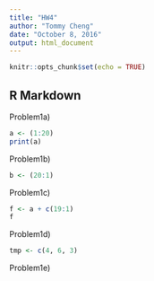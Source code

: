 ```yaml
---
title: "HW4"
author: "Tommy Cheng"
date: "October 8, 2016"
output: html_document
---
```


```r
knitr::opts_chunk$set(echo = TRUE)
```

## R Markdown
Problem1a)

```r
a <- (1:20)
print(a)
```

Problem1b)
```r
b <- (20:1)
```

Problem1c)
```r
f <- a + c(19:1)
f
```

Problem1d)
```r
tmp <- c(4, 6, 3)
```

Problem1e)
